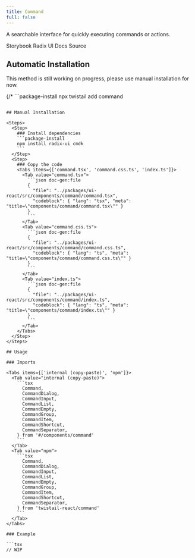 ```yaml
---
title: Command
full: false
---
```


A searchable interface for quickly executing commands or actions.

<Badges>
  <BadgeLink href="https://storybook.twistail.com/?path=/docs/base-components-command--default" external>
    Storybook
  </BadgeLink>
  <BadgeLink href="https://www.radix-ui.com/primitives/docs/utilities/slot" external>
    Radix UI Docs
  </BadgeLink>
  <BadgeLink href="https://github.com/riipandi/twistail/tree/main/packages/ui-react/src/components/command" external>
    Source
  </BadgeLink>
</Badges>

## Automatic Installation

<Callout type='warn'>
  This method is still working on progress, please use manual installation for now.
</Callout>

{/* ```package-install
npx twistail add command
``` */}

## Manual Installation

<Steps>
  <Step>
    ### Install dependencies
    ```package-install
    npm install radix-ui cmdk
    ```
  </Step>
  <Step>
    ### Copy the code
    <Tabs items={['command.tsx', 'command.css.ts', 'index.ts']}>
      <Tab value="command.tsx">
        ```json doc-gen:file
        {
          "file": "../packages/ui-react/src/components/command/command.tsx",
          "codeblock": { "lang": "tsx", "meta": "title=\"components/command/command.tsx\"" }
        }
        ```
      </Tab>
      <Tab value="command.css.ts">
        ```json doc-gen:file
        {
          "file": "../packages/ui-react/src/components/command/command.css.ts",
          "codeblock": { "lang": "ts", "meta": "title=\"components/command/command.css.ts\"" }
        }
        ```
      </Tab>
      <Tab value="index.ts">
        ```json doc-gen:file
        {
          "file": "../packages/ui-react/src/components/command/index.ts",
          "codeblock": { "lang": "ts", "meta": "title=\"components/command/index.ts\"" }
        }
        ```
      </Tab>
    </Tabs>
  </Step>
</Steps>

## Usage

### Imports

<Tabs items={['internal (copy-paste)', 'npm']}>
  <Tab value="internal (copy-paste)">
    ```tsx
      Command,
      CommandDialog,
      CommandInput,
      CommandList,
      CommandEmpty,
      CommandGroup,
      CommandItem,
      CommandShortcut,
      CommandSeparator,
    } from '#/components/command'
    ```
  </Tab>
  <Tab value="npm">
    ```tsx
      Command,
      CommandDialog,
      CommandInput,
      CommandList,
      CommandEmpty,
      CommandGroup,
      CommandItem,
      CommandShortcut,
      CommandSeparator,
    } from 'twistail-react/command'
    ```
  </Tab>
</Tabs>

### Example

```tsx
// WIP
```
